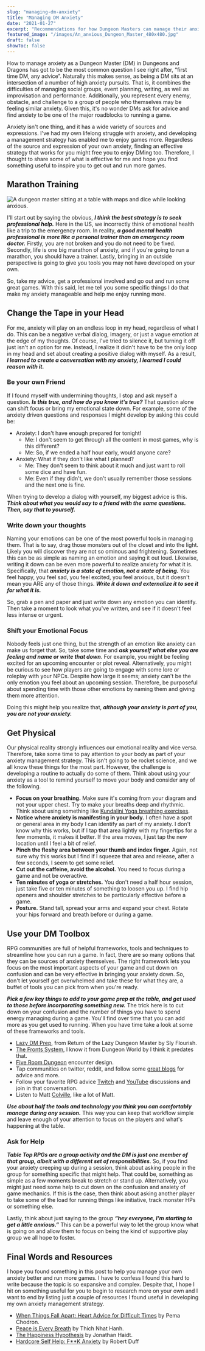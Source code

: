 ```yaml
---
slug: "managing-dm-anxiety"
title: "Managing DM Anxiety"
date: "2021-01-27"
excerpt: "Recommendations for how Dungeon Masters can manage their anxiety when running TTRPGs."
featured_image: "/images/An_anxious_Dungeon_Master_480x480.jpg"
draft: false
showToc: false
---
```


How to manage anxiety as a Dungeon Master (DM) in Dungeons and Dragons has got to be the most common question I see right after, &#8220;first time DM, any advice&#8221;. Naturally this makes sense, as being a DM sits at an intersection of a number of high anxiety pursuits. That is, it combines the difficulties of managing social groups, event planning, writing, as well as improvisation and performance. Additionally, you represent every enemy, obstacle, and challenge to a group of people who themselves may be feeling similar anxiety. Given this, it's no wonder DMs ask for advice and find anxiety to be one of the major roadblocks to running a game.

Anxiety isn't one thing, and it has a wide variety of sources and expressions. I've had my own lifelong struggle with anxiety, and developing a management strategy has enabled me to enjoy games more. Regardless of the source and expression of your own anxiety, finding an effective strategy that works for you might free you to enjoy DMing too. Therefore, I thought to share some of what is effective for me and hope you find something useful to inspire you to get out and run more games. 

## Marathon Training

![A dungeon master sitting at a table with maps and dice while looking anxious.](/images/An_anxious_Dungeon_Master_480x480.jpg)

I'll start out by saying the obvious, **_I think the best strategy is to seek professional help._** Here in the US, we incorrectly think of emotional health like a trip to the emergency room. In reality, **_a good mental health professional is more like a personal trainer than an emergency room doctor._** Firstly, you are not broken and you do not need to be fixed. Secondly, life is one big marathon of anxiety, and if you're going to run a marathon, you should have a trainer. Lastly, bringing in an outside perspective is going to give you tools you may not have developed on your own.

So, take my advice, get a professional involved and go out and run some great games. With this said, let me tell you some specific things I do that make my anxiety manageable and help me enjoy running more.

## Change the Tape in your Head

For me, anxiety will play on an endless loop in my head, regardless of what I do. This can be a negative verbal dialog, imagery, or just a vague emotion at the edge of my thoughts. Of course, I've tried to silence it, but turning it off just isn't an option for me. Instead, I realize it didn't have to be the only loop in my head and set about creating a positive dialog with myself. As a result, **_I learned to create a conversation with my anxiety, I learned I could reason with it._**

### Be your own Friend

If I found myself with undermining thoughts, I stop and ask myself a question. **_Is this true, and how do you know it's true?_** That question alone can shift focus or bring my emotional state down. For example, some of the anxiety driven questions and responses I might develop by asking this could be:

  * Anxiety: I don't have enough prepared for tonight! 
      * Me: I don't seem to get through all the content in most games, why is this different?
      * Me: So, if we ended a half hour early, would anyone care?
  * Anxiety: What if they don't like what I planned?
      * Me: They don't seem to think about it much and just want to roll some dice and have fun.
      * Me: Even if they didn't, we don't usually remember those sessions and the next one is fine.

When trying to develop a dialog with yourself, my biggest advice is this. **_Think about what you would say to a friend with the same questions. Then, say that to yourself._**

### Write down your thoughts

Naming your emotions can be one of the most powerful tools in managing them. That is to say, drag those monsters out of the closet and into the light. Likely you will discover they are not so ominous and frightening. Sometimes this can be as simple as naming an emotion and saying it out loud. Likewise, writing it down can be even more powerful to realize anxiety for what it is. Specifically, that **_anxiety is a state of emotion, not a state of being._** You feel happy, you feel sad, you feel excited, you feel anxious, but it doesn't mean you ARE any of those things. **_Write it down and externalize it to see it for what it is._**

So, grab a pen and paper and just write down any emotion you can identify. Then take a moment to look what you've written, and see if it doesn't feel less intense or urgent.

### Shift your Emotional Focus

Nobody feels just one thing, but the strength of an emotion like anxiety can make us forget that. So, take some time and **_ask yourself what else you are feeling and name or write that down_**. For example, you might be feeling excited for an upcoming encounter or plot reveal. Alternatively, you might be curious to see how players are going to engage with some lore or roleplay with your NPCs. Despite how large it seems; anxiety can't be the only emotion you feel about an upcoming session. Therefore, be purposeful about spending time with those other emotions by naming them and giving them more attention.

Doing this might help you realize that, **_although your anxiety is part of you, you are not your anxiety._**

## Get Physical

Our physical reality strongly influences our emotional reality and vice versa. Therefore, take some time to pay attention to your body as part of your anxiety management strategy. This isn't going to be rocket science, and we all know these things for the most part. However, the challenge is developing a routine to actually do some of them. Think about using your anxiety as a tool to remind yourself to move your body and consider any of the following.

  * **Focus on your breathing.** Make sure it's coming from your diagram and not your upper chest. Try to make your breaths deep and rhythmic. Think about using something like [Kundalini Yoga breathing exercises](https://www.yogajournal.com/video/kundalini-breathing-exercise-balance-stressed-energy/).
  * **Notice where anxiety is manifesting in your body.** I often have a spot or general area in my body I can identify as part of my anxiety. I don't know why this works, but if I tap that area lightly with my fingertips for a few moments, it makes it better. If the area moves, I just tap the new location until I feel a bit of relief.
  * **Pinch the fleshy area between your thumb and index finger.** Again, not sure why this works but I find if I squeeze that area and release, after a few seconds, I seem to get some relief.
  * **Cut out the caffeine, avoid the alcohol.** You need to focus during a game and not be overactive. 
  * **Ten minutes of yoga or stretches.** You don't need a half hour session, just take five or ten minutes of something to loosen you up. I find hip openers and shoulder stretches to be particularly effective before a game.
  * **Posture.** Stand tall, spread your arms and expand your chest. Rotate your hips forward and breath before or during a game.

## Use your DM Toolbox

RPG communities are full of helpful frameworks, tools and techniques to streamline how you can run a game. In fact, there are so many options that they can be sources of anxiety themselves. The right framework lets you focus on the most important aspects of your game and cut down on confusion and can be very effective in bringing your anxiety down. So, don't let yourself get overwhelmed and take these for what they are, a buffet of tools you can pick from when you're ready. 

**_Pick a few key things to add to your game prep at the table, and get used to those before incorporating something new._** The trick here is to cut down on your confusion and the number of things you have to spend energy managing during a game. You'll find over time that you can add more as you get used to running. When you have time take a look at some of these frameworks and tools.

  * [Lazy DM Prep](https://slyflourish.com/rotldm_template.html), from Return of the Lazy Dungeon Master by Sly Flourish.
  * [The Fronts System](https://www.dungeonworldsrd.com/gamemastering/fronts/), I know it from Dungeon World by I think it predates that.
  * [Five Room Dungeon](https://1d4chan.org/wiki/Five_Room_Dungeon) encounter design. 
  * Tap communities on twitter, reddit, and follow some [great blogs](/) for advice and more.
  * Follow your favorite RPG advice [Twitch](https://www.twitch.tv/optionalrule) and <a href="https://www.youtube.com/channel/UCi7AoQ6KbaZQqhdO7heKPqw" target="_blank" rel="noreferrer noopener">YouTube</a> discussions and join in that conversation.
  * Listen to Matt <a href="https://www.youtube.com/user/mcolville" target="_blank" rel="noreferrer noopener">Colville</a>, like a lot of Matt.

**_Use about half the tools and technology you think you can comfortably manage during any session._** This way you can keep that workflow simple and leave enough of your attention to focus on the players and what's happening at the table. 

### Ask for Help 

**_Table Top RPGs are a group activity and the DM is just one member of that group, albeit with a different set of responsibilities_**. So, if you find your anxiety creeping up during a session, think about asking people in the group for something specific that might help. That could be, something as simple as a few moments break to stretch or stand up. Alternatively, you might just need some help to cut down on the confusion and anxiety of game mechanics. If this is the case, then think about asking another player to take some of the load for running things like initiative, track monster HPs or something else. 

Lastly, think about just saying to the group **_&#8220;hey everyone, I'm starting to get a little anxious.&#8221;_** This can be a powerful way to let the group know what is going on and allow them to focus on being the kind of supportive play group we all hope to foster.

## Final Words and Resources 

I hope you found something in this post to help you manage your own anxiety better and run more games. I have to confess I found this hard to write because the topic is so expansive and complex. Despite that, I hope I hit on something useful for you to begin to research more on your own and I want to end by listing just a couple of resources I found useful in developing my own anxiety management strategy.

  * [When Things Fall Apart: Heart Advice for Difficult Times](https://www.amazon.com/When-Things-Fall-Apart-Difficult/dp/1611803438) by Pema Chodron.
  * [Peace is Every Breath](https://www.amazon.com/gp/product/B004HD61H2/ref=dbs_a_def_rwt_bibl_vppi_i5) by Thich Nhat Hanh.
  * [The Happiness Hypothesis](https://www.amazon.com/Happiness-Hypothesis-Finding-Modern-Ancient/dp/0465028020) by Jonathan Haidt.
  * [Hardcore Self Help: F**K Anxiety](https://www.amazon.com/Hardcore-Self-Help-Robert-Duff-ebook/dp/B00NDO429U) by Robert Duff
